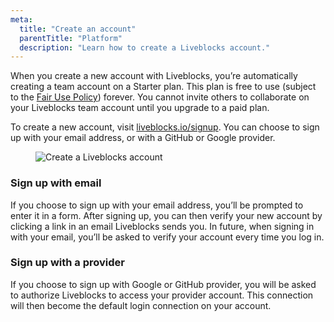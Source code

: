 ```yaml
---
meta:
  title: "Create an account"
  parentTitle: "Platform"
  description: "Learn how to create a Liveblocks account."
---
```


When you create a new account with Liveblocks, you’re automatically creating a
team account on a Starter plan. This plan is free to use (subject to the
[Fair Use Policy](limits/fair-use-policy)) forever. You cannot invite others to
collaborate on your Liveblocks team account until you upgrade to a paid plan.

To create a new account, visit [liveblocks.io/signup](/api/auth/signup). You can
choose to sign up with your email address, or with a GitHub or Google provider.

<Figure>
  <Image
    src="/assets/account-management/sign-up.png"
    alt="Create a Liveblocks account"
    width={768}
    height={406}
  />
</Figure>

### Sign up with email

If you choose to sign up with your email address, you’ll be prompted to enter it
in a form. After signing up, you can then verify your new account by clicking a
link in an email Liveblocks sends you. In future, when signing in with your
email, you’ll be asked to verify your account every time you log in.

### Sign up with a provider

If you choose to sign up with Google or GitHub provider, you will be asked to
authorize Liveblocks to access your provider account. This connection will then
become the default login connection on your account.

